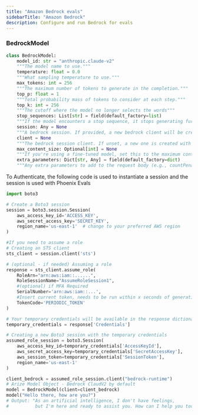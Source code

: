 ```yaml
---
title: "Amazon Bedrock evals"
sidebarTitle: "Amazon Bedrock"
description: Configure and run Bedrock for evals
---
```


### BedrockModel

```python
class BedrockModel:
    model_id: str = "anthropic.claude-v2"
    """The model name to use."""
    temperature: float = 0.0
    """What sampling temperature to use."""
    max_tokens: int = 256
    """The maximum number of tokens to generate in the completion."""
    top_p: float = 1
    """Total probability mass of tokens to consider at each step."""
    top_k: int = 256
    """The cutoff where the model no longer selects the words"""
    stop_sequences: List[str] = field(default_factory=list)
    """If the model encounters a stop sequence, it stops generating further tokens. """
    session: Any = None
    """A bedrock session. If provided, a new bedrock client will be created using this session."""
    client = None
    """The bedrock session client. If unset, a new one is created with boto3."""
    max_content_size: Optional[int] = None
    """If you're using a fine-tuned model, set this to the maximum content size"""
    extra_parameters: Dict[str, Any] = field(default_factory=dict)
    """Any extra parameters to add to the request body (e.g., countPenalty for a21 models)"""
```

To Authenticate, the following code is used to instantiate a session and the session is used with Phoenix Evals

```python
import boto3

# Create a Boto3 session
session = boto3.session.Session(
    aws_access_key_id='ACCESS_KEY',
    aws_secret_access_key='SECRET_KEY',
    region_name='us-east-1'  # change to your preferred AWS region
)
```

```python
#If you need to assume a role
# Creating an STS client
sts_client = session.client('sts')

# (optional - if needed) Assuming a role
response = sts_client.assume_role(
    RoleArn="arn:aws:iam::......",
    RoleSessionName="AssumeRoleSession1",
    #(optional) if MFA Required
    SerialNumber='arn:aws:iam::...',
    #Insert current token, needs to be run within x seconds of generation
    TokenCode='PERIODIC_TOKEN'
)

# Your temporary credentials will be available in the response dictionary
temporary_credentials = response['Credentials']

# Creating a new Boto3 session with the temporary credentials
assumed_role_session = boto3.Session(
    aws_access_key_id=temporary_credentials['AccessKeyId'],
    aws_secret_access_key=temporary_credentials['SecretAccessKey'],
    aws_session_token=temporary_credentials['SessionToken'],
    region_name='us-east-1'
)
```

```python
client_bedrock = assumed_role_session.client("bedrock-runtime")
# Arize Model Object - Bedrock ClaudV2 by default
model = BedrockModel(client=client_bedrock)
model("Hello there, how are you?")
# Output: "As an artificial intelligence, I don't have feelings, 
#          but I'm here and ready to assist you. How can I help you today?"
```


